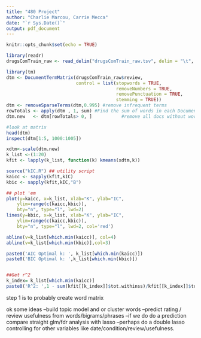 ```yaml
---
title: "480 Project"
author: "Charlie Marcou, Carrie Mecca"
date: "`r Sys.Date()`"
output: pdf_document
---
```


```r
knitr::opts_chunk$set(echo = TRUE)
```

```r
library(readr)
drugsComTrain_raw <- read_delim("drugsComTrain_raw.tsv", delim = "\t", escape_double = FALSE,  trim_ws = TRUE)
```

```r
library(tm)
dtm <- DocumentTermMatrix(drugsComTrain_raw$review,
                          control = list(stopwords = TRUE, 
                                         removeNumbers = TRUE,
                                         removePunctuation = TRUE,
                                         stemming = TRUE))
dtm <- removeSparseTerms(dtm,0.995) #remove infrequent terms
rowTotals <- apply(dtm , 1, sum) #Find the sum of words in each Document
dtm.new   <- dtm[rowTotals> 0, ]           #remove all docs without words

```

```r
#look at matrix
head(dtm)
inspect(dtm[1:5, 1000:1005])
```

```r
xdtm<-scale(dtm.new)
k_list <-(1:20)
kfit <- lapply(k_list, function(k) kmeans(xdtm,k))

source("kIC.R") ## utility script
kaicc <- sapply(kfit,kIC)
kbic <- sapply(kfit,kIC,"B")

## plot 'em
plot(y=kaicc, x=k_list, xlab="K", ylab="IC", 
	ylim=range(c(kaicc,kbic)),
	bty="n", type="l", lwd=2)
lines(y=kbic, x=k_list, xlab="K", ylab="IC", 
	ylim=range(c(kaicc,kbic)),
	bty="n", type="l", lwd=2, col='red')

abline(v=k_list[which.min(kaicc)], col=4)
abline(v=k_list[which.min(kbic)],col=3)

paste0('AIC Optimal k: ', k_list[which.min(kaicc)])
paste0('BIC Optimal k: ',k_list[which.min(kbic)])


##Get r^2
k_index= k_list[which.min(kaicc)]
paste0('R^2: ',1 - sum(kfit[[k_index]]$tot.withinss)/kfit[[k_index]]$totss)
```


step 1 is to probably create word matrix

ok some ideas
--build topic model and or cluster words
--predict rating / review usefulness from words/bigrams/phrases
--if we do do a prediction compare straight glm/fdr analysis with lasso
--perhaps do a double lasso controlling for other variables like date/condition/review/usefulness.

